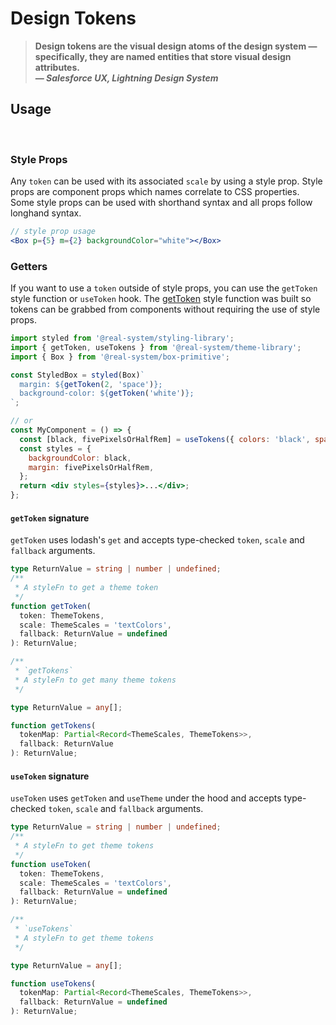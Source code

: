 

<Meta
  title="Real System/Theming/Design Tokens"
  parameters={makeMdxParameters()}
/>

# Design Tokens

> **Design tokens are the visual design atoms of the design system — specifically, they are named entities that store visual design attributes.<br/> _— Salesforce UX, Lightning Design System_**

## Usage

<br />

### Style Props

Any `token` can be used with its associated `scale` by using a style prop. Style props are component props which names correlate to CSS properties.
Some style props can be used with shorthand syntax and all props follow longhand syntax.

```jsx
// style prop usage
<Box p={5} m={2} backgroundColor="white"></Box>
```

### Getters

If you want to use a `token` outside of style props, you can use the `getToken` style function or `useToken` hook.
The [getToken](#gettoken) style function was built so tokens can be grabbed from components without requiring the use of style props.

```jsx
import styled from '@real-system/styling-library';
import { getToken, useTokens } from '@real-system/theme-library';
import { Box } from '@real-system/box-primitive';

const StyledBox = styled(Box)`
  margin: ${getToken(2, 'space')};
  background-color: ${getToken('white')};
`;

// or
const MyComponent = () => {
  const [black, fivePixelsOrHalfRem] = useTokens({ colors: 'black', space: 5 });
  const styles = {
    backgroundColor: black,
    margin: fivePixelsOrHalfRem,
  };
  return <div styles={styles}>...</div>;
};
```

#### `getToken` signature

`getToken` uses lodash's `get` and accepts type-checked `token`, `scale` and `fallback` arguments.

```typescript
type ReturnValue = string | number | undefined;
/**
 * A styleFn to get a theme token
 */
function getToken(
  token: ThemeTokens,
  scale: ThemeScales = 'textColors',
  fallback: ReturnValue = undefined
): ReturnValue;

/**
 * `getTokens`
 * A styleFn to get many theme tokens
 */

type ReturnValue = any[];

function getTokens(
  tokenMap: Partial<Record<ThemeScales, ThemeTokens>>,
  fallback: ReturnValue
): ReturnValue;
```

#### `useToken` signature

`useToken` uses `getToken` and `useTheme` under the hood and accepts type-checked `token`, `scale` and `fallback` arguments.

```typescript
type ReturnValue = string | number | undefined;
/**
 * A styleFn to get theme tokens
 */
function useToken(
  token: ThemeTokens,
  scale: ThemeScales = 'textColors',
  fallback: ReturnValue = undefined
): ReturnValue;

/**
 * `useTokens`
 * A styleFn to get theme tokens
 */

type ReturnValue = any[];

function useTokens(
  tokenMap: Partial<Record<ThemeScales, ThemeTokens>>,
  fallback: ReturnValue = undefined
): ReturnValue;
```
